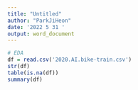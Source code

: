```yaml
---
title: "Untitled"
author: "ParkJiHeon"
date: '2022 5 31 '
output: word_document
---
```




```r

# EDA
df = read.csv('2020.AI.bike-train.csv')
str(df)
table(is.na(df))
summary(df)
```
